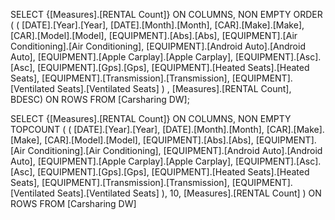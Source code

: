 SELECT {[Measures].[RENTAL Count]} ON COLUMNS, NON EMPTY 
		ORDER (
				(	[DATE].[Year].[Year], [DATE].[Month].[Month],
					[CAR].[Make].[Make],
					[CAR].[Model].[Model],
					[EQUIPMENT].[Abs].[Abs],
					[EQUIPMENT].[Air Conditioning].[Air Conditioning],
					[EQUIPMENT].[Android Auto].[Android Auto],
					[EQUIPMENT].[Apple Carplay].[Apple Carplay],
					[EQUIPMENT].[Asc].[Asc],
					[EQUIPMENT].[Gps].[Gps],
					[EQUIPMENT].[Heated Seats].[Heated Seats],
					[EQUIPMENT].[Transmission].[Transmission],
					[EQUIPMENT].[Ventilated Seats].[Ventilated Seats]
					) 
			, [Measures].[RENTAL Count], BDESC)
	ON ROWS
FROM [Carsharing DW];



SELECT {[Measures].[RENTAL Count]} ON COLUMNS, NON EMPTY
	TOPCOUNT
		(
			(
				[DATE].[Year].[Year], 
				[DATE].[Month].[Month],
				[CAR].[Make].[Make],
				[CAR].[Model].[Model],
				[EQUIPMENT].[Abs].[Abs],
				[EQUIPMENT].[Air Conditioning].[Air Conditioning],
				[EQUIPMENT].[Android Auto].[Android Auto],
				[EQUIPMENT].[Apple Carplay].[Apple Carplay],
				[EQUIPMENT].[Asc].[Asc],
				[EQUIPMENT].[Gps].[Gps],
				[EQUIPMENT].[Heated Seats].[Heated Seats],
				[EQUIPMENT].[Transmission].[Transmission],
				[EQUIPMENT].[Ventilated Seats].[Ventilated Seats]
			), 
			10, 
			[Measures].[RENTAL Count]
		)
	ON ROWS
FROM [Carsharing DW]